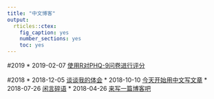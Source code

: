 ```yaml
---
title: "中文博客"
output:
  rticles::ctex:
    fig_caption: yes
    number_sections: yes
    toc: yes
---
```

#2019
* 2019-02-07 [使用R对PHQ-9问卷进行评分]("scoring-the-phq-9-questionnarie-using-r.html")

#2018
* 2018-12-05 [谈谈我的体会](chinese-web.html)
* 2018-10-10 [今天开始用中文写文章](chinese-index.html)
* 2018-07-26 [闲言碎语](Gossip.html)
* 2018-04-26 [来写一篇博客吧](blog_.html)
